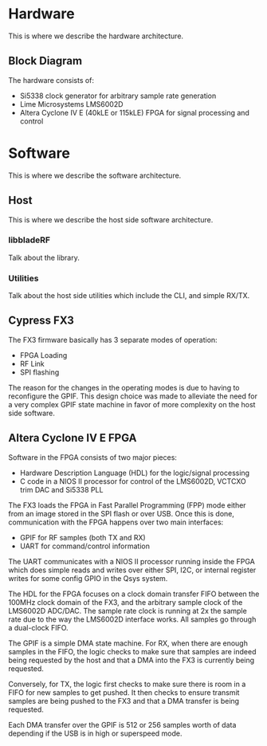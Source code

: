 = Hardware =
This is where we describe the hardware architecture.

== Block Diagram ==
The hardware consists of:

* Si5338 clock generator for arbitrary sample rate generation
* Lime Microsystems LMS6002D 
* Altera Cyclone IV E (40kLE or 115kLE) FPGA for signal processing and control

= Software =
This is where we describe the software architecture.

== Host ==
This is where we describe the host side software architecture.

=== libbladeRF ===
Talk about the library.

=== Utilities ===
Talk about the host side utilities which include the CLI, and simple RX/TX.

== Cypress FX3 ==
The FX3 firmware basically has 3 separate modes of operation:

* FPGA Loading
* RF Link
* SPI flashing

The reason for the changes in the operating modes is due to having to reconfigure the GPIF.  This design choice was made to alleviate the need for a very complex GPIF state machine in favor of more complexity on the host side software.

== Altera Cyclone IV E FPGA ==
Software in the FPGA consists of two major pieces:

* Hardware Description Language (HDL) for the logic/signal processing
* C code in a NIOS II processor for control of the LMS6002D, VCTCXO trim DAC and Si5338 PLL

The FX3 loads the FPGA in Fast Parallel Programming (FPP) mode either from an image stored in the SPI flash or over USB.  Once this is done, communication with the FPGA happens over two main interfaces:

* GPIF for RF samples (both TX and RX)
* UART for command/control information

The UART communicates with a NIOS II processor running inside the FPGA which does simple reads and writes over either SPI, I2C, or internal register writes for some config GPIO in the Qsys system.

The HDL for the FPGA focuses on a clock domain transfer FIFO between the 100MHz clock domain of the FX3, and the arbitrary sample clock of the LMS6002D ADC/DAC.  The sample rate clock is running at 2x the sample rate due to the way the LMS6002D interface works.  All samples go through a dual-clock FIFO.

The GPIF is a simple DMA state machine.  For RX, when there are enough samples in the FIFO, the logic checks to make sure that samples are indeed being requested by the host and that a DMA into the FX3 is currently being requested.

Conversely, for TX, the logic first checks to make sure there is room in a FIFO for new samples to get pushed.  It then checks to ensure transmit samples are being pushed to the FX3 and that a DMA transfer is being requested.

Each DMA transfer over the GPIF is 512 or 256 samples worth of data depending if the USB is in high or superspeed mode.